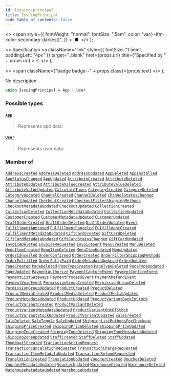 ```yaml
---
id: issuing-principal
title: IssuingPrincipal
hide_table_of_contents: false
---
```


  <>
    <span
      style={{
        fontWeight: "normal",
        fontSize: ".5em",
        color: "var(--ifm-color-secondary-darkest)",
      }}
    >
      &nbsp;●&nbsp;
    </span>
  </>
);

  <>
    Specification
    <a
      className="link"
      style={{ fontSize: "1.5em", paddingLeft: "4px" }}
      target="\_blank"
      href={props.url}
      title={"Specified by " + props.url}
    >
      ⎘
    </a>
  </>
);

  <>
    <span className={"badge badge--" + props.class}>{props.text}</span>
  </>
);

No description

```graphql
union IssuingPrincipal = App | User
```

### Possible types

#### [`App`](../../api-reference/apps/objects/app) <Badge class="secondary" text="object"/> <Badge class="secondary" text="apps"/>

> Represents app data.

#### [`User`](../../api-reference/users/objects/user) <Badge class="secondary" text="object"/> <Badge class="secondary" text="users"/>

> Represents user data.

### Member of

[`AddressCreated`](../../api-reference/users/objects/address-created) <Badge class="secondary" text="object"/><Bullet />[`AddressDeleted`](../../api-reference/users/objects/address-deleted) <Badge class="secondary" text="object"/><Bullet />[`AddressUpdated`](../../api-reference/users/objects/address-updated) <Badge class="secondary" text="object"/><Bullet />[`AppDeleted`](../../api-reference/apps/objects/app-deleted) <Badge class="secondary" text="object"/><Bullet />[`AppInstalled`](../../api-reference/apps/objects/app-installed) <Badge class="secondary" text="object"/><Bullet />[`AppStatusChanged`](../../api-reference/apps/objects/app-status-changed) <Badge class="secondary" text="object"/><Bullet />[`AppUpdated`](../../api-reference/apps/objects/app-updated) <Badge class="secondary" text="object"/><Bullet />[`AttributeCreated`](../../api-reference/attributes/objects/attribute-created) <Badge class="secondary" text="object"/><Bullet />[`AttributeDeleted`](../../api-reference/attributes/objects/attribute-deleted) <Badge class="secondary" text="object"/><Bullet />[`AttributeUpdated`](../../api-reference/attributes/objects/attribute-updated) <Badge class="secondary" text="object"/><Bullet />[`AttributeValueCreated`](../../api-reference/attributes/objects/attribute-value-created) <Badge class="secondary" text="object"/><Bullet />[`AttributeValueDeleted`](../../api-reference/attributes/objects/attribute-value-deleted) <Badge class="secondary" text="object"/><Bullet />[`AttributeValueUpdated`](../../api-reference/attributes/objects/attribute-value-updated) <Badge class="secondary" text="object"/><Bullet />[`CalculateTaxes`](../../api-reference/miscellaneous/objects/calculate-taxes) <Badge class="secondary" text="object"/><Bullet />[`CategoryCreated`](../../api-reference/products/objects/category-created) <Badge class="secondary" text="object"/><Bullet />[`CategoryDeleted`](../../api-reference/products/objects/category-deleted) <Badge class="secondary" text="object"/><Bullet />[`CategoryUpdated`](../../api-reference/products/objects/category-updated) <Badge class="secondary" text="object"/><Bullet />[`ChannelCreated`](../../api-reference/channels/objects/channel-created) <Badge class="secondary" text="object"/><Bullet />[`ChannelDeleted`](../../api-reference/channels/objects/channel-deleted) <Badge class="secondary" text="object"/><Bullet />[`ChannelStatusChanged`](../../api-reference/channels/objects/channel-status-changed) <Badge class="secondary" text="object"/><Bullet />[`ChannelUpdated`](../../api-reference/channels/objects/channel-updated) <Badge class="secondary" text="object"/><Bullet />[`CheckoutCreated`](../../api-reference/checkout/objects/checkout-created) <Badge class="secondary" text="object"/><Bullet />[`CheckoutFilterShippingMethods`](../../api-reference/miscellaneous/objects/checkout-filter-shipping-methods) <Badge class="secondary" text="object"/><Bullet />[`CheckoutMetadataUpdated`](../../api-reference/checkout/objects/checkout-metadata-updated) <Badge class="secondary" text="object"/><Bullet />[`CheckoutUpdated`](../../api-reference/checkout/objects/checkout-updated) <Badge class="secondary" text="object"/><Bullet />[`CollectionCreated`](../../api-reference/products/objects/collection-created) <Badge class="secondary" text="object"/><Bullet />[`CollectionDeleted`](../../api-reference/products/objects/collection-deleted) <Badge class="secondary" text="object"/><Bullet />[`CollectionMetadataUpdated`](../../api-reference/products/objects/collection-metadata-updated) <Badge class="secondary" text="object"/><Bullet />[`CollectionUpdated`](../../api-reference/products/objects/collection-updated) <Badge class="secondary" text="object"/><Bullet />[`CustomerCreated`](../../api-reference/users/objects/customer-created) <Badge class="secondary" text="object"/><Bullet />[`CustomerMetadataUpdated`](../../api-reference/users/objects/customer-metadata-updated) <Badge class="secondary" text="object"/><Bullet />[`CustomerUpdated`](../../api-reference/users/objects/customer-updated) <Badge class="secondary" text="object"/><Bullet />[`DraftOrderCreated`](../../api-reference/orders/objects/draft-order-created) <Badge class="secondary" text="object"/><Bullet />[`DraftOrderDeleted`](../../api-reference/orders/objects/draft-order-deleted) <Badge class="secondary" text="object"/><Bullet />[`DraftOrderUpdated`](../../api-reference/orders/objects/draft-order-updated) <Badge class="secondary" text="object"/><Bullet />[`Event`](../../api-reference/miscellaneous/interfaces/event) <Badge class="secondary" text="interface"/><Bullet />[`FulfillmentApproved`](../../api-reference/orders/objects/fulfillment-approved) <Badge class="secondary" text="object"/><Bullet />[`FulfillmentCanceled`](../../api-reference/orders/objects/fulfillment-canceled) <Badge class="secondary" text="object"/><Bullet />[`FulfillmentCreated`](../../api-reference/orders/objects/fulfillment-created) <Badge class="secondary" text="object"/><Bullet />[`FulfillmentMetadataUpdated`](../../api-reference/orders/objects/fulfillment-metadata-updated) <Badge class="secondary" text="object"/><Bullet />[`GiftCardCreated`](../../api-reference/gift-cards/objects/gift-card-created) <Badge class="secondary" text="object"/><Bullet />[`GiftCardDeleted`](../../api-reference/gift-cards/objects/gift-card-deleted) <Badge class="secondary" text="object"/><Bullet />[`GiftCardMetadataUpdated`](../../api-reference/gift-cards/objects/gift-card-metadata-updated) <Badge class="secondary" text="object"/><Bullet />[`GiftCardStatusChanged`](../../api-reference/gift-cards/objects/gift-card-status-changed) <Badge class="secondary" text="object"/><Bullet />[`GiftCardUpdated`](../../api-reference/gift-cards/objects/gift-card-updated) <Badge class="secondary" text="object"/><Bullet />[`InvoiceDeleted`](../../api-reference/miscellaneous/objects/invoice-deleted) <Badge class="secondary" text="object"/><Bullet />[`InvoiceRequested`](../../api-reference/miscellaneous/objects/invoice-requested) <Badge class="secondary" text="object"/><Bullet />[`InvoiceSent`](../../api-reference/miscellaneous/objects/invoice-sent) <Badge class="secondary" text="object"/><Bullet />[`MenuCreated`](../../api-reference/miscellaneous/objects/menu-created) <Badge class="secondary" text="object"/><Bullet />[`MenuDeleted`](../../api-reference/miscellaneous/objects/menu-deleted) <Badge class="secondary" text="object"/><Bullet />[`MenuItemCreated`](../../api-reference/miscellaneous/objects/menu-item-created) <Badge class="secondary" text="object"/><Bullet />[`MenuItemDeleted`](../../api-reference/miscellaneous/objects/menu-item-deleted) <Badge class="secondary" text="object"/><Bullet />[`MenuItemUpdated`](../../api-reference/miscellaneous/objects/menu-item-updated) <Badge class="secondary" text="object"/><Bullet />[`MenuUpdated`](../../api-reference/miscellaneous/objects/menu-updated) <Badge class="secondary" text="object"/><Bullet />[`OrderCancelled`](../../api-reference/orders/objects/order-cancelled) <Badge class="secondary" text="object"/><Bullet />[`OrderConfirmed`](../../api-reference/orders/objects/order-confirmed) <Badge class="secondary" text="object"/><Bullet />[`OrderCreated`](../../api-reference/orders/objects/order-created) <Badge class="secondary" text="object"/><Bullet />[`OrderFilterShippingMethods`](../../api-reference/miscellaneous/objects/order-filter-shipping-methods) <Badge class="secondary" text="object"/><Bullet />[`OrderFulfilled`](../../api-reference/orders/objects/order-fulfilled) <Badge class="secondary" text="object"/><Bullet />[`OrderFullyPaid`](../../api-reference/orders/objects/order-fully-paid) <Badge class="secondary" text="object"/><Bullet />[`OrderMetadataUpdated`](../../api-reference/orders/objects/order-metadata-updated) <Badge class="secondary" text="object"/><Bullet />[`OrderUpdated`](../../api-reference/orders/objects/order-updated) <Badge class="secondary" text="object"/><Bullet />[`PageCreated`](../../api-reference/pages/objects/page-created) <Badge class="secondary" text="object"/><Bullet />[`PageDeleted`](../../api-reference/pages/objects/page-deleted) <Badge class="secondary" text="object"/><Bullet />[`PageTypeCreated`](../../api-reference/pages/objects/page-type-created) <Badge class="secondary" text="object"/><Bullet />[`PageTypeDeleted`](../../api-reference/pages/objects/page-type-deleted) <Badge class="secondary" text="object"/><Bullet />[`PageTypeUpdated`](../../api-reference/pages/objects/page-type-updated) <Badge class="secondary" text="object"/><Bullet />[`PageUpdated`](../../api-reference/pages/objects/page-updated) <Badge class="secondary" text="object"/><Bullet />[`PaymentAuthorize`](../../api-reference/miscellaneous/objects/payment-authorize) <Badge class="secondary" text="object"/><Bullet />[`PaymentCaptureEvent`](../../api-reference/miscellaneous/objects/payment-capture-event) <Badge class="secondary" text="object"/><Bullet />[`PaymentConfirmEvent`](../../api-reference/miscellaneous/objects/payment-confirm-event) <Badge class="secondary" text="object"/><Bullet />[`PaymentListGateways`](../../api-reference/miscellaneous/objects/payment-list-gateways) <Badge class="secondary" text="object"/><Bullet />[`PaymentProcessEvent`](../../api-reference/miscellaneous/objects/payment-process-event) <Badge class="secondary" text="object"/><Bullet />[`PaymentRefundEvent`](../../api-reference/miscellaneous/objects/payment-refund-event) <Badge class="secondary" text="object"/><Bullet />[`PaymentVoidEvent`](../../api-reference/miscellaneous/objects/payment-void-event) <Badge class="secondary" text="object"/><Bullet />[`PermissionGroupCreated`](../../api-reference/users/objects/permission-group-created) <Badge class="secondary" text="object"/><Bullet />[`PermissionGroupDeleted`](../../api-reference/users/objects/permission-group-deleted) <Badge class="secondary" text="object"/><Bullet />[`PermissionGroupUpdated`](../../api-reference/users/objects/permission-group-updated) <Badge class="secondary" text="object"/><Bullet />[`ProductCreated`](../../api-reference/products/objects/product-created) <Badge class="secondary" text="object"/><Bullet />[`ProductDeleted`](../../api-reference/products/objects/product-deleted) <Badge class="secondary" text="object"/><Bullet />[`ProductMediaCreated`](../../api-reference/products/objects/product-media-created) <Badge class="secondary" text="object"/><Bullet />[`ProductMediaDeleted`](../../api-reference/products/objects/product-media-deleted) <Badge class="secondary" text="object"/><Bullet />[`ProductMediaUpdated`](../../api-reference/products/objects/product-media-updated) <Badge class="secondary" text="object"/><Bullet />[`ProductMetadataUpdated`](../../api-reference/products/objects/product-metadata-updated) <Badge class="secondary" text="object"/><Bullet />[`ProductUpdated`](../../api-reference/products/objects/product-updated) <Badge class="secondary" text="object"/><Bullet />[`ProductVariantBackInStock`](../../api-reference/products/objects/product-variant-back-in-stock) <Badge class="secondary" text="object"/><Bullet />[`ProductVariantCreated`](../../api-reference/products/objects/product-variant-created) <Badge class="secondary" text="object"/><Bullet />[`ProductVariantDeleted`](../../api-reference/products/objects/product-variant-deleted) <Badge class="secondary" text="object"/><Bullet />[`ProductVariantMetadataUpdated`](../../api-reference/products/objects/product-variant-metadata-updated) <Badge class="secondary" text="object"/><Bullet />[`ProductVariantOutOfStock`](../../api-reference/products/objects/product-variant-out-of-stock) <Badge class="secondary" text="object"/><Bullet />[`ProductVariantStockUpdated`](../../api-reference/miscellaneous/objects/product-variant-stock-updated) <Badge class="secondary" text="object"/><Bullet />[`ProductVariantUpdated`](../../api-reference/products/objects/product-variant-updated) <Badge class="secondary" text="object"/><Bullet />[`SaleCreated`](../../api-reference/discounts/objects/sale-created) <Badge class="secondary" text="object"/><Bullet />[`SaleDeleted`](../../api-reference/discounts/objects/sale-deleted) <Badge class="secondary" text="object"/><Bullet />[`SaleToggle`](../../api-reference/discounts/objects/sale-toggle) <Badge class="secondary" text="object"/><Bullet />[`SaleUpdated`](../../api-reference/discounts/objects/sale-updated) <Badge class="secondary" text="object"/><Bullet />[`ShippingListMethodsForCheckout`](../../api-reference/miscellaneous/objects/shipping-list-methods-for-checkout) <Badge class="secondary" text="object"/><Bullet />[`ShippingPriceCreated`](../../api-reference/miscellaneous/objects/shipping-price-created) <Badge class="secondary" text="object"/><Bullet />[`ShippingPriceDeleted`](../../api-reference/miscellaneous/objects/shipping-price-deleted) <Badge class="secondary" text="object"/><Bullet />[`ShippingPriceUpdated`](../../api-reference/miscellaneous/objects/shipping-price-updated) <Badge class="secondary" text="object"/><Bullet />[`ShippingZoneCreated`](../../api-reference/shipping/objects/shipping-zone-created) <Badge class="secondary" text="object"/><Bullet />[`ShippingZoneDeleted`](../../api-reference/shipping/objects/shipping-zone-deleted) <Badge class="secondary" text="object"/><Bullet />[`ShippingZoneMetadataUpdated`](../../api-reference/shipping/objects/shipping-zone-metadata-updated) <Badge class="secondary" text="object"/><Bullet />[`ShippingZoneUpdated`](../../api-reference/shipping/objects/shipping-zone-updated) <Badge class="secondary" text="object"/><Bullet />[`StaffCreated`](../../api-reference/users/objects/staff-created) <Badge class="secondary" text="object"/><Bullet />[`StaffDeleted`](../../api-reference/users/objects/staff-deleted) <Badge class="secondary" text="object"/><Bullet />[`StaffUpdated`](../../api-reference/users/objects/staff-updated) <Badge class="secondary" text="object"/><Bullet />[`ThumbnailCreated`](../../api-reference/miscellaneous/objects/thumbnail-created) <Badge class="secondary" text="object"/><Bullet />[`TransactionActionRequest`](../../api-reference/miscellaneous/objects/transaction-action-request) <Badge class="secondary" text="object"/><Bullet />[`TransactionCancelationRequested`](../../api-reference/miscellaneous/objects/transaction-cancelation-requested) <Badge class="secondary" text="object"/><Bullet />[`TransactionChargeRequested`](../../api-reference/miscellaneous/objects/transaction-charge-requested) <Badge class="secondary" text="object"/><Bullet />[`TransactionItemMetadataUpdated`](../../api-reference/payments/objects/transaction-item-metadata-updated) <Badge class="secondary" text="object"/><Bullet />[`TransactionRefundRequested`](../../api-reference/miscellaneous/objects/transaction-refund-requested) <Badge class="secondary" text="object"/><Bullet />[`TranslationCreated`](../../api-reference/miscellaneous/objects/translation-created) <Badge class="secondary" text="object"/><Bullet />[`TranslationUpdated`](../../api-reference/miscellaneous/objects/translation-updated) <Badge class="secondary" text="object"/><Bullet />[`VoucherCreated`](../../api-reference/discounts/objects/voucher-created) <Badge class="secondary" text="object"/><Bullet />[`VoucherDeleted`](../../api-reference/discounts/objects/voucher-deleted) <Badge class="secondary" text="object"/><Bullet />[`VoucherMetadataUpdated`](../../api-reference/discounts/objects/voucher-metadata-updated) <Badge class="secondary" text="object"/><Bullet />[`VoucherUpdated`](../../api-reference/discounts/objects/voucher-updated) <Badge class="secondary" text="object"/><Bullet />[`WarehouseCreated`](../../api-reference/products/objects/warehouse-created) <Badge class="secondary" text="object"/><Bullet />[`WarehouseDeleted`](../../api-reference/products/objects/warehouse-deleted) <Badge class="secondary" text="object"/><Bullet />[`WarehouseMetadataUpdated`](../../api-reference/products/objects/warehouse-metadata-updated) <Badge class="secondary" text="object"/><Bullet />[`WarehouseUpdated`](../../api-reference/products/objects/warehouse-updated) <Badge class="secondary" text="object"/>
